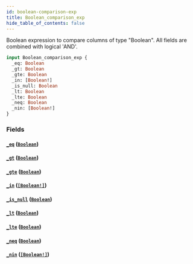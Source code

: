 ```yaml
---
id: boolean-comparison-exp
title: Boolean_comparison_exp
hide_table_of_contents: false
---
```



Boolean expression to compare columns of type "Boolean". All fields are combined with logical 'AND'.

```graphql
input Boolean_comparison_exp {
  _eq: Boolean
  _gt: Boolean
  _gte: Boolean
  _in: [Boolean!]
  _is_null: Boolean
  _lt: Boolean
  _lte: Boolean
  _neq: Boolean
  _nin: [Boolean!]
}
```


### Fields

#### [`_eq`](#) ([`Boolean`](../scalars/boolean))




#### [`_gt`](#) ([`Boolean`](../scalars/boolean))




#### [`_gte`](#) ([`Boolean`](../scalars/boolean))




#### [`_in`](#) ([`[Boolean!]`](../scalars/boolean))




#### [`_is_null`](#) ([`Boolean`](../scalars/boolean))




#### [`_lt`](#) ([`Boolean`](../scalars/boolean))




#### [`_lte`](#) ([`Boolean`](../scalars/boolean))




#### [`_neq`](#) ([`Boolean`](../scalars/boolean))




#### [`_nin`](#) ([`[Boolean!]`](../scalars/boolean))






